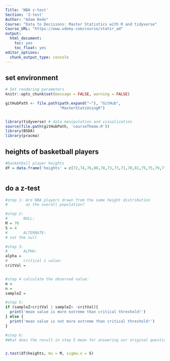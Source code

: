 ```yaml
---
Title: 'NBA z-test'
Section: 'Z-test'
Author: "Adam Dede"
Course: "Data to Decisions: Master Statistics with R and tidyverse"
Course_URL: "https://www.udemy.com/course/statsr_ad" 
output:
  html_document:
    toc: yes
    toc_float: yes
editor_options:
  chunk_output_type: console
---
```



## set environment

```r

# Set rendering parameters
knitr::opts_chunk$set(message = FALSE, warning = FALSE)

gitHubPath <- file.path(path.expand("~"), "GitHub", 
                        "MasterStatsUsingR")


library(tidyverse) # data manipulation and visualization
source(file.path(gitHubPath, 'courseTheme.R'))
library(BSDA)
library(pracma)

```

## heights of basketball players 

```r
#basketball player heights
df = data.frame('heights' = c(72,74,76,80,78,73,73,71,78,81,75,75,79,77,79))



```

## do a z-test 

```r


#step 1: Are NBA players drawn from the same height distribution 
#        as the overall population?

#step 2: 
#       NULL: 
M = 70
S = 4
#       ALTERNATE: 
# not the null 

#step 3: 
#       ALPHA:
alpha = 
#       critical z value: 
critVal = 


#step 4 calculate the observed value: 
m = 
n = 
sampleZ = 

#step 5: 
if (sampleZ>critVal | sampleZ< -critVal){
  print('mean value is more extreme than critical threshold!')
} else { 
  print('mean value is not more extreme than critical threshold!')
}

#step 6: 
#What does the result in step 5 mean for answering our original question? 


z.test(df$heights, mu = M, sigma.x = S)



```

